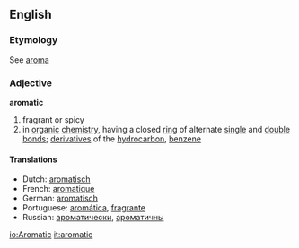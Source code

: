 ==English==
===Etymology===
See [[aroma]]
===Adjective===
'''aromatic'''
# fragrant or spicy
# in [[organic]] [[chemistry]], having a closed [[ring]] of alternate [[single]] and [[double]] [[bond]]s; [[derivative]]s of the [[hydrocarbon]], [[benzene]]

====Translations====
* Dutch: [[aromatisch]]
* French: [[aromatique]]
* German: [[aromatisch]]
* Portuguese: [[aromática]], [[fragrante]]
* Russian: [[ароматически]], [[ароматичны]]

[[io:Aromatic]]
[[it:aromatic]]